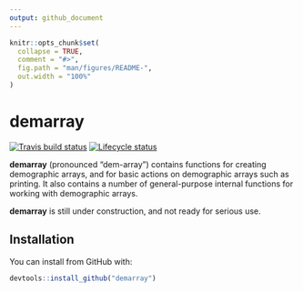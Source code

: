 ```yaml
---
output: github_document
---
```


<!-- README.md is generated from README.Rmd. Please edit that file -->

```r
knitr::opts_chunk$set(
  collapse = TRUE,
  comment = "#>",
  fig.path = "man/figures/README-",
  out.width = "100%"
)
```
# demarray

<!-- badges: start -->
[![Travis build status](https://travis-ci.com/bayesiandemography/demarray.svg?branch=master)](https://travis-ci.com/bayesiandemography/demarray)
[![Lifecycle status](https://img.shields.io/badge/lifecycle-experimental-orange.svg)](https://www.tidyverse.org/lifecycle/#experimental)
<!-- badges: end -->

**demarray** (pronounced "dem-array") contains functions for creating demographic arrays, and for basic actions on demographic arrays such as printing.  It also contains a number of general-purpose internal functions for working with demographic arrays.

**demarray** is still under construction, and not ready for serious use.

## Installation

You can install from GitHub with:

``` r
devtools::install_github("demarray")
```
